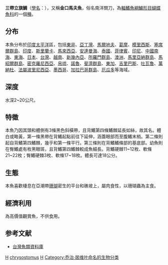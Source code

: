 {{Speciesbox 
| taxon =  Heniochus chrysostomus
| image = Heniochus chrysostomus en Samoa.jpg
| status = LC
| status_system = iucn3.1
| status_ref = <ref name = iucn>{{IUCN|id=165640 |title=''Heniochus chrysostomus'' |assessors=Myers, R. & Pratchett, M.|version=2021.3|year=2010 |accessdate=2009-10-09}} 数据库資料包含說明此物種被編入無危級別的原因</ref>
| authority = [[Cuvier|Cuvier]], 1831
| synonyms = *''Heniochus drepanoides''<br /><small> Thiollière, 1857</small>''
*''Heniochus melanistion''<br /><small> Bleeker, 1854</small>''
*''Heniochus permutatus''<br /><small> Cuvier, 1831</small>''
*''Chaetodon teatae''<br /><small> Curtiss, 1938</small>''
}}
'''三帶立旗鯛'''（[[學名|學名]]：{{snamei|Heniochus chrysostomus}}），又稱'''金口馬夫魚'''，俗名南洋關刀，為[[輻鰭魚綱|輻鰭魚綱]][[鱸形目|鱸形目]][[蝴蝶魚科|蝴蝶魚科]]的一個[[種|種]]。

== 分布 ==
本魚分布於[[印度|印度]][[太平洋|太平洋]]區，包括[[東非|東非]]、[[亞丁灣|亞丁灣]]、[[馬爾地夫|馬爾地夫]]、[[葛摩|葛摩]]、[[模里西斯|模里西斯]]、[[塞席爾群島|塞席爾群島]]、[[印度|印度]]、[[斯里蘭卡|斯里蘭卡]]、[[馬來西亞|馬來西亞]]、[[安達曼海|安達曼海]]、[[泰國|泰國]]、[[菲律賓|菲律賓]]、[[印尼|印尼]]、[[中國|中國]][[南海|南海]]、[[東海|東海]]、[[日本|日本]]、[[台灣|台灣]]、[[越南|越南]]、[[新幾內亞|新幾內亞]]、[[所羅門群島|所羅門群島]]、[[澳洲|澳洲]]、[[馬里亞納群島|馬里亞納群島]]、[[馬紹爾群島|馬紹爾群島]]、[[密克羅尼西亞|密克羅尼西亞]]、[[帛琉|帛琉]]、[[諾魯|諾魯]]、[[斐濟群島|斐濟群島]]、[[東加|東加]]、[[吉里巴斯|吉里巴斯]]、[[吐瓦魯|吐瓦魯]]、[[萬納杜|萬納杜]]、[[法屬波里尼西亞|法屬波里尼西亞]]、[[墨西哥|墨西哥]]、[[加拉巴哥群島|加拉巴哥群島]]、[[厄瓜多|厄瓜多]]等海域。

== 深度 ==
水深2~20公尺。

== 特徵 ==
本魚乃因其頭和體側有3條黑色斜橫帶，且背鰭第四條鰭棘延長如絲，故其名。體白或略黃，第一條黑帶在背鰭起點前往下延伸，涵蓋眼部而至腹鰭末梢。第二條則起自背鰭第四鰭棘，幾乎和第一條平行。第三條則在背鰭鰭條部的基底部。幼魚則在臀鰭處有枚黑眼斑，且背鰭第四鰭棘較成魚細長。背鰭硬棘11~12枚、軟條21~22枚；臀鰭硬棘3枚、軟條17~18枚。體長可達18公分。

== 生態 ==
本魚喜歡棲息在亞潮帶[[珊瑚|珊瑚]]密生的平台和礁坡上，屬肉食性，以珊瑚蟲為主食。

== 經濟利用 ==
為高價值觀賞魚，不供食用。

== 参考文献 ==
{{Reflist}}
* [http://fishdb.sinica.edu.tw/ 台灣魚類資料庫]{{Wayback|url=http://fishdb.sinica.edu.tw/ |date=20160304193340 }}

{{commonscat|Heniochus chrysostomus}}
{{Taxonbar|from=Q2065494}}

[[Category:觀賞魚|H]]
[[Category:马夫鱼属|chrysostomus]]
[[Category:1831年描述的魚類|H]]
[[Category:乔治·居维叶命名的生物分类|Category:乔治·居维叶命名的生物分类]]